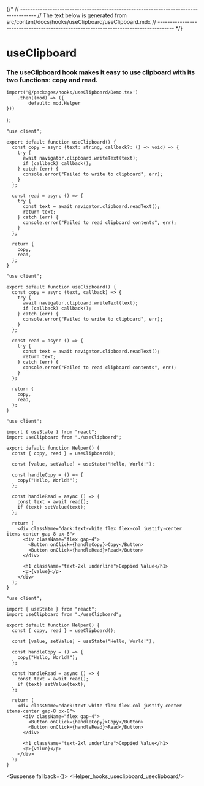 

{/*
// ------------------------------------------------------------------------------------
//	The text below is generated from src/content/docs/hooks/useClipboard/useClipboard.mdx
// ------------------------------------------------------------------------------------
*/}


<Wrapper>

# useClipboard
### The useClipboard hook makes it easy to use clipboard with its two functions: copy and read.





	import('@/packages/hooks/useClipboard/Demo.tsx')
		.then((mod) => ({
			default: mod.Helper
	}))
);


<CodeBlock>
 
```tsx|useClipboard
"use client";

export default function useClipboard() {
  const copy = async (text: string, callback?: () => void) => {
    try {
      await navigator.clipboard.writeText(text);
      if (callback) callback();
    } catch (err) {
      console.error("Failed to write to clipboard", err);
    }
  };

  const read = async () => {
    try {
      const text = await navigator.clipboard.readText();
      return text;
    } catch (err) {
      console.error("Failed to read clipboard contents", err);
    }
  };

  return {
    copy,
    read,
  };
}
```
```jsx|useClipboard
"use client";

export default function useClipboard() {
  const copy = async (text, callback) => {
    try {
      await navigator.clipboard.writeText(text);
      if (callback) callback();
    } catch (err) {
      console.error("Failed to write to clipboard", err);
    }
  };

  const read = async () => {
    try {
      const text = await navigator.clipboard.readText();
      return text;
    } catch (err) {
      console.error("Failed to read clipboard contents", err);
    }
  };

  return {
    copy,
    read,
  };
}
```

```tsx|Implementation
"use client";

import { useState } from "react";
import useClipboard from "./useClipboard";

export default function Helper() {
  const { copy, read } = useClipboard();

  const [value, setValue] = useState("Hello, World!");

  const handleCopy = () => {
    copy("Hello, World!");
  };

  const handleRead = async () => {
    const text = await read();
    if (text) setValue(text);
  };

  return (
    <div className="dark:text-white flex flex-col justify-center items-center gap-8 px-8">
      <div className="flex gap-4">
        <Button onClick={handleCopy}>Copy</Button>
        <Button onClick={handleRead}>Read</Button>
      </div>

      <h1 className="text-2xl underline">Coppied Value</h1>
      <p>{value}</p>
    </div>
  );
}
```
```jsx|Implementation
"use client";

import { useState } from "react";
import useClipboard from "./useClipboard";

export default function Helper() {
  const { copy, read } = useClipboard();

  const [value, setValue] = useState("Hello, World!");

  const handleCopy = () => {
    copy("Hello, World!");
  };

  const handleRead = async () => {
    const text = await read();
    if (text) setValue(text);
  };

  return (
    <div className="dark:text-white flex flex-col justify-center items-center gap-8 px-8">
      <div className="flex gap-4">
        <Button onClick={handleCopy}>Copy</Button>
        <Button onClick={handleRead}>Read</Button>
      </div>

      <h1 className="text-2xl underline">Coppied Value</h1>
      <p>{value}</p>
    </div>
  );
}
```

</CodeBlock>



<Suspense fallback={<Skeleton className="h-60 rounded-lg" />}>
<Display>
    <Helper_hooks_useclipboard_useclipboard/>
</Display>
</Suspense>
</Wrapper>